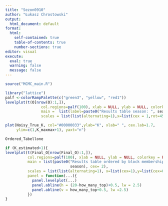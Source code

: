 ```yaml
---
title: "Sezon0910"
author: "Łukasz Chrostowski"
output:
  html_document: default
format: 
  html:
    self-contained: true
    table-of-contents: true
    number-sections: true
editor: visual
execute: 
  eval: true
  warning: false
  message: false
---
```


```r
source("MCMC_main.R")
```

```r
library("lattice")
palf <-colorRampPalette(c("green3", "yellow", "red1"))
levelplot(t(O[nrow(O):1,]),
                col.regions=palf(100), xlab = NULL, ylab = NULL, colorkey = FALSE,
                main =  list(label=paste0("Results table season: ", season_lab), cex=2.4),
                scales = list(list(alternating=1),x=list(cex = 1,rot=45),y=list(cex=0.8)),)
```

```r
plot(Noisy_True_K, col="#00000033",ylab="K", xlab=" ", cex.lab=1.7,
     ylim=c(1,K_maxmax+1), yaxt="n")
```

```r
Ordered_Tabellone
```

```r
if (K_estimated>1){
levelplot(t(Final_O[nrow(Final_O):1,]),
          col.regions=palf(100), xlab = NULL, ylab = NULL, colorkey = FALSE,
          main = list(paste0("Results table ordered by block membership for season: ",
                             season), cex= 2),
          scales = list(list(alternating=1), x=list(cex=1),y=list(cex=0.8)),
          panel = function(...){
            panel.levelplot(...)
            panel.abline(h = (20-how_many_top)+0.5, lw = 2.5)
            panel.abline(v = how_many_top+0.5, lw =2.5)
          })
}
```
